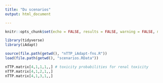 ```yaml
---
title: "Du scenarios"
output: html_document

---
```

```r
knitr::opts_chunk$set(echo = FALSE, results = FALSE, warning = FALSE, message = FALSE)

library(tidyverse)
library(iAdapt)

source(file.path(getwd(), "nTTP_iAdapt-fns.R"))
load(file.path(getwd(), "scenarios.RData"))
```

```r
nTTP.matrix[4,1,1,1,,] # toxicity probabilities for renal toxicity
nTTP.matrix[4,1,2,1,,]
nTTP.matrix[4,1,3,1,,]
```

